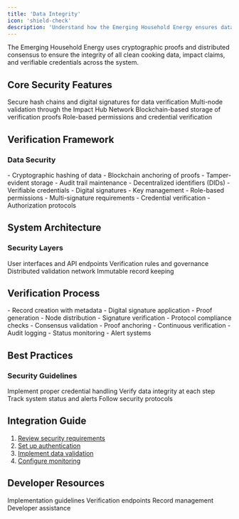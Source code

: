 ```yaml
---
title: 'Data Integrity'
icon: 'shield-check'
description: 'Understand how the Emerging Household Energy ensures data integrity through cryptographic proofs and distributed consensus'
---
```


<Tip>
  The Emerging Household Energy uses cryptographic proofs and distributed consensus to ensure the integrity of all clean cooking data, impact claims, and verifiable credentials across the system.
</Tip>

## Core Security Features

<CardGroup>
  <Card title="Cryptographic Proofs" icon="lock">
    Secure hash chains and digital signatures for data verification
  </Card>
  <Card title="Distributed Consensus" icon="network-wired">
    Multi-node validation through the Impact Hub Network
  </Card>
  <Card title="Immutable Records" icon="database">
    Blockchain-based storage of verification proofs
  </Card>
  <Card title="Access Control" icon="shield">
    Role-based permissions and credential verification
  </Card>
</CardGroup>

## Verification Framework

### Data Security
<AccordionGroup>
  <Accordion title="Record Integrity">
    - Cryptographic hashing of data
    - Blockchain anchoring of proofs
    - Tamper-evident storage
    - Audit trail maintenance
  </Accordion>

  <Accordion title="Identity Verification">
    - Decentralized identifiers (DIDs)
    - Verifiable credentials
    - Digital signatures
    - Key management
  </Accordion>

  <Accordion title="Access Control">
    - Role-based permissions
    - Multi-signature requirements
    - Credential verification
    - Authorization protocols
  </Accordion>
</AccordionGroup>

## System Architecture

### Security Layers
<CardGroup>
  <Card title="Application Layer" icon="layer-group">
    User interfaces and API endpoints
  </Card>
  <Card title="Protocol Layer" icon="scroll">
    Verification rules and governance
  </Card>
  <Card title="Consensus Layer" icon="network-wired">
    Distributed validation network
  </Card>
  <Card title="Storage Layer" icon="database">
    Immutable record keeping
  </Card>
</CardGroup>

## Verification Process

<AccordionGroup>
  <Accordion title="Data Submission">
    - Record creation with metadata
    - Digital signature application
    - Proof generation
    - Node distribution
  </Accordion>

  <Accordion title="Validation">
    - Signature verification
    - Protocol compliance checks
    - Consensus validation
    - Proof anchoring
  </Accordion>

  <Accordion title="Record Maintenance">
    - Continuous verification
    - Audit logging
    - Status monitoring
    - Alert systems
  </Accordion>
</AccordionGroup>

## Best Practices

### Security Guidelines
<CardGroup>
  <Card title="Access Management" icon="key">
    Implement proper credential handling
  </Card>
  <Card title="Data Validation" icon="check-double">
    Verify data integrity at each step
  </Card>
  <Card title="Monitoring" icon="gauge">
    Track system status and alerts
  </Card>
  <Card title="Compliance" icon="clipboard-check">
    Follow security protocols
  </Card>
</CardGroup>

## Integration Guide

1. [Review security requirements](/guides/dev/security)
2. [Set up authentication](/platforms/Emerging/authentication)
3. [Implement data validation](/platforms/Emerging/validation)
4. [Configure monitoring](/platforms/Emerging/monitoring)

## Developer Resources

<CardGroup>
  <Card title="Security Guide" icon="shield-check" href="/guides/dev/security">
    Implementation guidelines
  </Card>
  <Card title="API Reference" icon="code" href="/api-docs/emerging-api/emerging-api">
    Verification endpoints
  </Card>
  <Card title="Registry Guide" icon="book" href="/platforms/Emerging/registry">
    Record management
  </Card>
  <Card title="Support" icon="headset" href="https://ixofoundation.slack.com/archives/C04UERAUHQT">
    Developer assistance
  </Card>
</CardGroup>